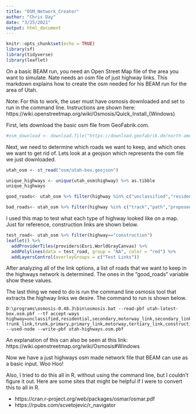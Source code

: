 ```yaml
---
title: "OSM_Network_Creator"
author: "Chris Day"
date: "3/25/2021"
output: html_document
---
```

```r
knitr::opts_chunk$set(echo = TRUE)
library(sf)
library(tidyverse)
library(leaflet)
```

On a basic BEAM run, you need an Open Street Map file of the area you want to simulate. Nate needs an osm file of just highway links. This markdown explains how to create the osm needed for his BEAM run for the area of Utah. 

Note: For this to work, the user must have osmosis downloaded and set to run in the command line. Instructions are shown here: https://wiki.openstreetmap.org/wiki/Osmosis/Quick_Install_(Windows)

First, lets download the basic osm file from GeoFabrik.com.

```r
#osm_download <- download.file("https://download.geofabrik.de/north-america/us/utah-latest.osm.pbf","osm/utah-latest.osm.pbf")
```

Next, we need to determine which roads we want to keep, and which ones we want to get rid of. Lets look at a geojson which represents the osm file we just downloaded. 

```r
utah_osm <- st_read("osm/utah-box.geojson")
```

```r
unique_highways <- unique(utah_osm$highway) %>% as.tibble
unique_highways
```

```r
good_roads<- utah_osm %>% filter(highway %in% c("unclassified","residential","secondary","motorway_link","secondary_link","tertiary","trunk_link","trunk","primary","primary_link","motorway","tertiary_link","construction"))

bad_roads<- utah_osm %>% filter(highway %in% c("track","path","proposed","cycleway","road","living_street","trail","pedestrian","steps","abandoned","traffic_signals","bridleway","planned","raceway","elevator","demolished","bus_stop"))
```

I used this map to test what each type of highway looked like on a map. Just for reference, construction links are shown below.

```r
test_road<- utah_osm %>% filter(highway=="construction")
leaflet() %>%
  addProviderTiles(providers$Esri.WorldGrayCanvas) %>%
  addPolylines(data = test_road, group = "NA", color = "red") %>%
  addLayersControl(overlayGroups = c("Test Links"))
```

After analyzing all of the link options, a list of roads that we want to keep in the highways network is determined. The ones in the "good_roads" variable show these values. 

The last thing we need to do is run the command line osmosis tool that extracts the highway links we desire. The command to run is shown below.

    D:\programs\osmosis-0.48.3\bin\osmosis.bat --read-pbf utah-latest-box.osm.pbf --tf accept-ways highway=unclassified,residential,secondary,motorway_link,secondary_link,tertiary, trunk_link,trunk,primary,primary_link,motorway,tertiary_link,construction --used-node --write-pbf utah-highways.osm.pbf

An explanation of this can also be seen at this link: https://wiki.openstreetmap.org/wiki/Osmosis#Windows

Now we have a just highways osm made network file that BEAM can use as a basic input. Woo Hoo!

Also, I tried to do this all in R, without using the command line, but I couldn't figure it out. Here are some sites that might be helpful if I were to convert this to all in R.

 *  https://cran.r-project.org/web/packages/osmar/osmar.pdf
 *  https://rpubs.com/scvetojevic/r_navigator
 



